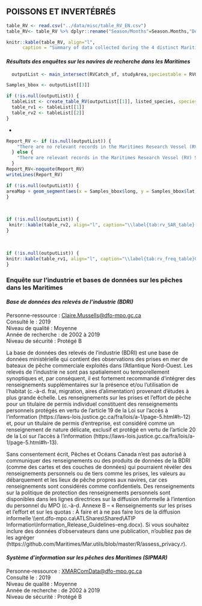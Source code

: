 ## **POISSONS ET INVERTÉBRÉS**

```r
table_RV <- read.csv("../data/misc/table_RV_EN.csv")
table_RV<- table_RV %>% dplyr::rename("Season/Months"=Season.Months,"Description of Geographic Range"=Description.of.Geographic.Range)
```
```r
knitr::kable(table_RV, align="l",
      caption = "Summary of data collected during the 4 distinct Maritimes Research Vessel (RV) Surveys. See Chadwick et al. (2007) for more information on the timeline and periodic adjustment of the 4VSW surveys.", booktabs = T, escape = F, linesep="") %>% kable_styling(bootstrap_options = "striped", full_width = T, position = "left")
```

#### ***Résultats des enquêtes sur les navires de recherche dans les Maritimes***

```r
  outputList <- main_intersect(RVCatch_sf, studyArea,speciestable = RVGSSPECIES, Bbox = bboxMap, Year = minYear)

Samples_bbox <- outputList[[3]]

if (!is.null(outputList)) {
  tableList <- create_table_RV(outputList[[1]], listed_species, speciestable = RVGSSPECIES)
  table_rv1 <- tableList[[1]]
  table_rv2 <- tableList[[2]]
}
```
*
```r
Report_RV <- if (is.null(outputList)) {
    "There are no relevant records in the Maritimes Research Vessel (RV) Survey for this search area."
  } else {
    "There are relevant records in the Maritimes Research Vessel (RV) Survey for this search area."
  }
Report_RV<-noquote(Report_RV)
writeLines(Report_RV)
```

```r
if (!is.null(outputList)) {
areaMap + geom_segment(aes(x = Samples_bbox$long, y = Samples_bbox$lat, xend = Samples_bbox$ELONG, yend = endy <- Samples_bbox$ELAT),arrow=arrow(length = unit(0.2,"cm")), size = 0.5)
}
```
<br>
```r
if (!is.null(outputList)) {
 knitr::kable(table_rv2, align="l", caption="\\label{tab:rv_SAR_table} Quality Tier: High. Security level: none. Maritimes Research Vessel (RV) Survey observation records of species contained within the search area and listed by the <i>Species At Risk Act</i> (SARA), species assessed by the Committee on the Status of Endangered Wildlife in Canada (COSEWIC), or species included in the Wild species listing (B=Breeding, N=non-breeding, M=migratory). <b>The absence of a species in this table should be interpreted as an absence of reporting, not necessarily as an absence of the species in the area.</b>", booktabs = T, escape = F, linesep="") %>% kable_styling(bootstrap_options = "striped", full_width = F, position = "left")
}
```
<br>
```r
if (!is.null(outputList)) {
knitr::kable(table_rv1, align="l", caption="\\label{tab:rv_freq_table}Quality Tier: High. Security level: none. Maritimes Research Vessel (RV) Survey observation records of <u>all species</u> contained within the search area, summarized by species or species group. <b>The absence of a species in this table should be interpreted as an absence of reporting, not necessarily as an absence of the species in the area.</b>", booktabs = T, escape = F, linesep="") %>% kable_styling(bootstrap_options = "striped", full_width = F, position = "left")
}
```

### **Enquête sur l’industrie et bases de données sur les pêches dans les Maritimes**  

#### ***Base de données des relevés de l’industrie (BDRI)***  

Personne-ressource :  <Claire.Mussells@dfo-mpo.gc.ca>  
Consulté le : 2019   
Niveau de qualité : Moyenne  
Année de recherche : de 2002 à 2019  
Niveau de sécurité : Protégé B  

La base de données des relevés de l’industrie (BDRI) est une base de données ministérielle qui contient des observations des prises en mer de bateaux de pêche commerciale exploités dans l’Atlantique Nord-Ouest. Les relevés de l’industrie ne sont pas spatialement ou temporellement synoptiques et, par conséquent, il est fortement recommandé d’intégrer des renseignements supplémentaires sur la présence et/ou l’utilisation de l’habitat (c.-à-d. frai, migration, aires d’alimentation) provenant d’études à plus grande échelle. Les renseignements sur les prises et l’effort de pêche pour un titulaire de permis individuel constituent des renseignements personnels protégés en vertu de l’article 19 de la Loi sur l’accès à l’information (https://laws-lois.justice.gc.ca/fra/lois/a-1/page-5.html#h-12) et, pour un titulaire de permis d’entreprise, est considéré comme un renseignement de nature délicate, exclusif et protégé en vertu de l’article 20 de la Loi sur l’accès à l’information (https://laws-lois.justice.gc.ca/fra/lois/a-1/page-5.html#h-13).

Sans consentement écrit, Pêches et Océans Canada n’est pas autorisé à communiquer des renseignements ou des produits de données de la BDRI (comme des cartes et des couches de données) qui pourraient révéler des renseignements personnels ou de tiers comme les prises, les valeurs au débarquement et les lieux de pêche propres aux navires, car ces renseignements sont considérés comme confidentiels. Des renseignements sur la politique de protection des renseignements personnels sont disponibles dans les lignes directrices sur la diffusion informelle à l’intention du personnel du MPO (c.-à-d. Annexe B – « Renseignements sur les prises et l’effort et sur les quotas : À faire et à ne pas faire lors de la diffusion informelle \\\\ent.dfo-mpo.ca\\ATLShares\\Shared\\ATIP Information\\Information_Release_Guidelines-eng.docx). Si vous souhaitez inclure des données d’observateurs dans une publication, n’oubliez pas de les agréger (https://github.com/Maritimes/Mar.utils/blob/master/R/assess_privacy.r).

#### ***Système d’information sur les pêches des Maritimes (SIPMAR)***  

Personne-ressource :  <XMARComData@dfo-mpo.gc.ca>    
Consulté le : 2019  
Niveau de qualité : Moyenne    
Année de recherche : de 2002 à 2019    
Niveau de sécurité : Protégé B
